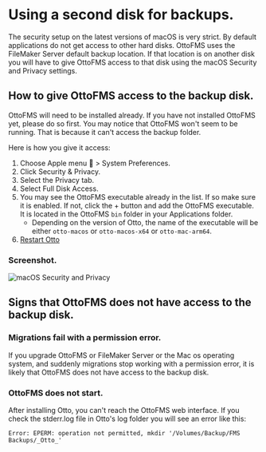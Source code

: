 # Using a second disk for backups.

The security setup on the latest versions of macOS is very strict. By default applications do not get access to other hard disks. OttoFMS uses the FileMaker Server default backup location. If that location is on another disk you will have to give OttoFMS access to that disk using the macOS Security and Privacy settings.

## How to give OttoFMS access to the backup disk.

OttoFMS will need to be installed already. If you have not installed OttoFMS yet, please do so first. You may notice that OttoFMS won't seem to be running. That is because it can't access the backup folder.

Here is how you give it access:

1. Choose Apple menu  > System Preferences.
2. Click Security & Privacy.
3. Select the Privacy tab.
4. Select Full Disk Access.
5. You may see the OttoFMS executable already in the list. If so make sure it is enabled. If not, click the + button and add the OttoFMS executable. It is located in the OttoFMS `bin` folder in your Applications folder.
   - Depending on the version of Otto, the name of the executable will be either `otto-macos` or `otto-macos-x64` or `otto-mac-arm64`.
6. [Restart Otto](/managing-ottofms#starting-stopping-and-restarting)

### Screenshot.

![macOS Security and Privacy](/img/sec-priv.png)

## Signs that OttoFMS does not have access to the backup disk.

### Migrations fail with a permission error.

If you upgrade OttoFMS or FileMaker Server or the Mac os operating system, and suddenly migrations stop working with a permission error, it is likely that OttoFMS does not have access to the backup disk.

### OttoFMS does not start.

After installing Otto, you can't reach the OttoFMS web interface. If you check the stderr.log file in Otto's log folder you will see an error like this:

```
Error: EPERM: operation not permitted, mkdir '/Volumes/Backup/FMS Backups/_Otto_'
```

